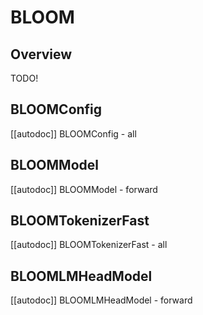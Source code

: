 <!--Copyright 2022 The HuggingFace Team. All rights reserved.

Licensed under the Apache License, Version 2.0 (the "License"); you may not use this file except in compliance with
the License. You may obtain a copy of the License at

http://www.apache.org/licenses/LICENSE-2.0

Unless required by applicable law or agreed to in writing, software distributed under the License is distributed on
an "AS IS" BASIS, WITHOUT WARRANTIES OR CONDITIONS OF ANY KIND, either express or implied. See the License for the
specific language governing permissions and limitations under the License.
-->

# BLOOM

## Overview

TODO!

## BLOOMConfig

[[autodoc]] BLOOMConfig
    - all

## BLOOMModel

[[autodoc]] BLOOMModel
    - forward

## BLOOMTokenizerFast

[[autodoc]] BLOOMTokenizerFast
    - all

## BLOOMLMHeadModel

[[autodoc]] BLOOMLMHeadModel
    - forward